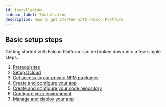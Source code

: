 ```yaml
---
id: installation
sidebar_label: Installation
description: How to get started with Falcon Platform
---
```




## Basic setup steps

Getting started with Falcon Platform can be broken down into a few simple steps.

1. [Prerequisites](../../platform/getting-started/prerequisites)
2. [Setup Dcloud](../../platform/getting-started/dcloud)
3. [Get access to our private NPM packages](../../platform/getting-started/npm)
4. [Create and configure your app](c../../platform/getting-started/reate)
5. [Create and configure your code repository](../../platform/getting-started/repository)
6. [Configure your environment](../../platform/getting-started/configure)
7. [Manage and deploy your app](../../platform/deployment/overview)
